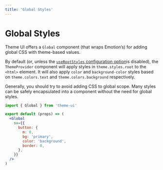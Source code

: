 ```yaml
---
title: 'Global Styles'
---
```


# Global Styles

Theme UI offers a `Global` component (that wraps Emotion’s) for adding global
CSS with theme-based values.

By default (or, unless the
[`useRootStyles` configuration option](/theming#configuration-flags)is
disabled), the `ThemeProvider` component will apply styles in
`theme.styles.root` to the `<html>` element. It will also apply `color` and
`background-color` styles based on `theme.colors.text` and
`theme.colors.background` respectively.

<Note>
  Generally, you should try to avoid adding CSS to global scope. Many styles can
  be safely encapsulated into a component without the need for global styles.
</Note>

```jsx
import { Global } from 'theme-ui'

export default (props) => (
  <Global
    sx={{
      button: {
        m: 0,
        bg: 'primary',
        color: 'background',
        border: 0,
      },
    }}
  />
)
```
